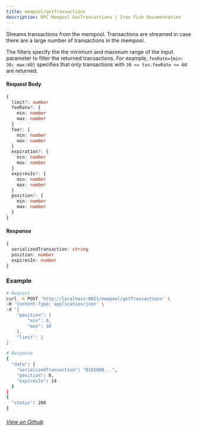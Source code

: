 ```yaml
---
title: mempool/getTransactions
description: RPC Mempool GetTransactions | Iron Fish Documentation
---
```


Streams transactions from the mempool. Transactions are streamed in case there are a large number of transactions in the mempool.

The filters specify the the minimum and maximum range of the input parameter to filter the returned transactions.
For example, `feeRate={min: 30; max:60}` specifies that only transactions with `30 <= txn.feeRate <= 60` are returned.

#### Request Body

```ts
{
  limit?: number
  feeRate?: {
    min: number
    max: number
  }
  fee?: {
    min: number
    max: number
  }
  expiration?: {
    min: number
    max: number
  }
  expiresIn?: {
    min: number
    max: number
  }
  position?: {
    min: number
    max: number
  }
}
```

#### Response

```ts
{
  serializedTransaction: string
  position: number
  expiresIn: number
}
```

### Example
```bash
# Request
curl -X POST 'http://localhost:8021/mempool/getTransactions' \
-H 'Content-Type: application/json' \
-d '{
    "position": {
        "min": 0,
        "max": 10
    },
    "limit": 1
}'

# Response
{
  "data": {
    "serializedTransaction": "0102000...",
    "position": 0,
    "expiresIn": 14
  }
}
{
  "status": 200
}
```

###### [View on Github](https://github.com/iron-fish/ironfish/blob/master/ironfish/src/rpc/routes/mempool/getTransactions.ts)
